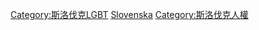 [[Category:斯洛伐克LGBT|Category:斯洛伐克LGBT]]
[[Category:欧洲各国LGBT权益|Slovenska]]
[[Category:斯洛伐克人權|Category:斯洛伐克人權]]